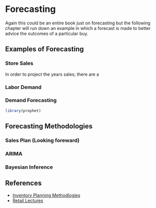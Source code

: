 # Forecasting

Again this could be an entire book just on forecasting but the following chapter will run down an example in which a forecast is made to better advice the outcomes of a particular buy. 

## Examples of Forecasting

### Store Sales
In order to project the years sales; there are a 

### Labor Demand


### Demand Forecasting

```r
library(prophet)
```


## Forecasting Methodologies 

### Sales Plan (Looking foreward)


### ARIMA

### Bayesian Inference


## References 

* [Inventory Planning Methodlogies](http://www.parkeravery.com/pov_InventoryPlanningMethods.html)
* [Retail Lectures](http://www2.unb.ca/~ddu/4690/Lecture_notes/Lec2.pdf)
